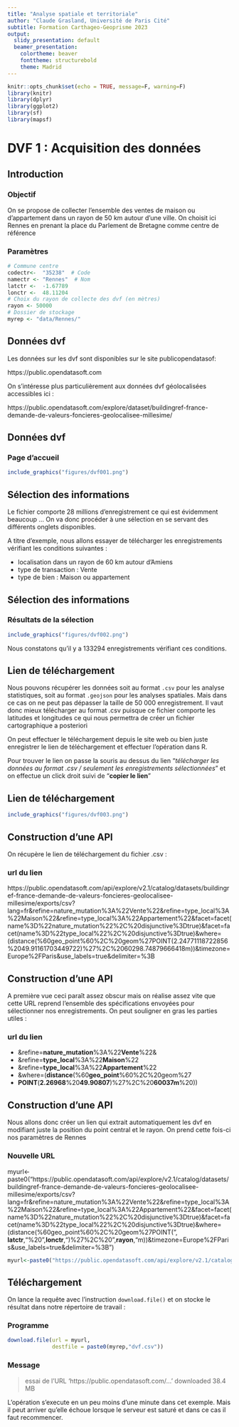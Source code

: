 ```yaml
---
title: "Analyse spatiale et territoriale"
author: "Claude Grasland, Université de Paris Cité"
subtitle: Formation Carthageo-Geoprisme 2023 
output:
  slidy_presentation: default
  beamer_presentation:
    colortheme: beaver
    fonttheme: structurebold
    theme: Madrid
---
```


```r
knitr::opts_chunk$set(echo = TRUE, message=F, warning=F)
library(knitr)
library(dplyr)
library(ggplot2)
library(sf)
library(mapsf)
```



# DVF 1 :  Acquisition des données

## Introduction

### Objectif
On se propose de collecter l'ensemble des ventes de maison ou d'appartement dans un rayon de 50 km autour d'une ville. On choisit ici Rennes en prenant la place du Parlement de Bretagne comme centre de référence 

### Paramètres
```r
# Commune centre 
codectr<-  "35238"  # Code
namectr <- "Rennes"  # Nom
latctr <-  -1.67789
lonctr <-  48.11204
# Choix du rayon de collecte des dvf (en mètres)
rayon <- 50000
# Dossier de stockage
myrep <- "data/Rennes/"
```

## Données dvf

Les données sur les dvf sont disponibles sur le site publicopendatasof:

https://public.opendatasoft.com

On s'intéresse plus particulièrement aux données dvf géolocalisées accessibles ici :

https://public.opendatasoft.com/explore/dataset/buildingref-france-demande-de-valeurs-foncieres-geolocalisee-millesime/



## Données dvf

### Page d'accueil
```r
include_graphics("figures/dvf001.png")
```

## Sélection des informations

Le fichier comporte 28 millions d'enregistrement ce qui est évidemment beaucoup ... On va donc procéder à une sélection en se servant des différents onglets disponibles.

A titre d'exemple, nous allons essayer de télécharger les enregistrements vérifiant les conditions suivantes :

- localisation dans un rayon de 60 km autour d'Amiens
- type de transaction : Vente
- type de bien : Maison ou appartement


## Sélection des informations

### Résultats de la sélection
```r
include_graphics("figures/dvf002.png")
```

Nous constatons qu'il y a 133294 enregistrements vérifiant ces conditions.


## Lien de téléchargement

Nous pouvons récupérer les données soit au format `.csv` pour les analyse statistiques, soit au format `.geojson` pour les analyses spatiales. Mais dans ce cas on ne peut pas dépasser la taille de 50 000 enregistrement. Il vaut donc mieux télécharger au format .csv puisque ce fichier comporte les latitudes et longitudes ce qui nous permettra de créer un fichier cartographique a posteriori

On peut effectuer le téléchargement depuis le site web ou bien juste enregistrer le lien de téléchargement et effectuer l'opération dans R.

Pour trouver le lien on passe la souris au dessus du lien "*télécharger les données au format .csv / seulement les enregistrements sélectionnées*" et on effectue un click droit suivi de "**copier le lien**" 

## Lien de téléchargement

```r
include_graphics("figures/dvf003.png")
```


## Construction d'une API

On récupère le lien de téléchargement du fichier .csv :

### url du lien
https://public.opendatasoft.com/api/explore/v2.1/catalog/datasets/buildingref-france-demande-de-valeurs-foncieres-geolocalisee-millesime/exports/csv?lang=fr&refine=nature_mutation%3A%22Vente%22&refine=type_local%3A%22Maison%22&refine=type_local%3A%22Appartement%22&facet=facet(name%3D%22nature_mutation%22%2C%20disjunctive%3Dtrue)&facet=facet(name%3D%22type_local%22%2C%20disjunctive%3Dtrue)&where=(distance(%60geo_point%60%2C%20geom%27POINT(2.24771118722856%2049.91161703449722)%27%2C%2060298.74879666418m))&timezone=Europe%2FParis&use_labels=true&delimiter=%3B

## Construction d'une API

A première vue ceci paraît assez obscur mais on réalise assez vite que cette URL reprend l'ensemble des spécifications envoyées pour sélectionner nos enregistrements. On peut souligner en gras les parties utiles :

### url du lien
- &refine=**nature_mutation**%3A%22**Vente**%22&
- &refine=**type_local**%3A%22**Maison**%22
- &refine=**type_local**%3A%22**Appartement**%22
- &where=(**distance**(%60**geo_point**%60%2C%20geom%27
- **POINT**(**2.26968**%20**49.90807**)%27%2C%20**60037m**%20))

## Construction d'une API

Nous allons donc créer un lien qui extrait automatiquement les dvf en modifiant juste la position du point central et le rayon. On prend cette fois-ci  nos paramètres de Rennes

### Nouvelle URL
myurl<-paste0("https://public.opendatasoft.com/api/explore/v2.1/catalog/datasets/buildingref-france-demande-de-valeurs-foncieres-geolocalisee-millesime/exports/csv?lang=fr&refine=nature_mutation%3A%22Vente%22&refine=type_local%3A%22Maison%22&refine=type_local%3A%22Appartement%22&facet=facet(name%3D%22nature_mutation%22%2C%20disjunctive%3Dtrue)&facet=facet(name%3D%22type_local%22%2C%20disjunctive%3Dtrue)&where=(distance(%60geo_point%60%2C%20geom%27POINT(", **latctr**,"%20",**lonctr**,")%27%2C%20",**rayon**,"m))&timezone=Europe%2FParis&use_labels=true&delimiter=%3B")


```r
myurl<-paste0("https://public.opendatasoft.com/api/explore/v2.1/catalog/datasets/buildingref-france-demande-de-valeurs-foncieres-geolocalisee-millesime/exports/csv?lang=fr&refine=nature_mutation%3A%22Vente%22&refine=type_local%3A%22Maison%22&refine=type_local%3A%22Appartement%22&facet=facet(name%3D%22nature_mutation%22%2C%20disjunctive%3Dtrue)&facet=facet(name%3D%22type_local%22%2C%20disjunctive%3Dtrue)&where=(distance(%60geo_point%60%2C%20geom%27POINT(", latctr,"%20",lonctr,")%27%2C%20",rayon,"m))&timezone=Europe%2FParis&use_labels=true&delimiter=%3B")
```

## Téléchargement

On lance la requête avec l'instruction `download.file()` et on stocke le résultat dans notre répertoire de travail :

### Programme
```r
download.file(url = myurl, 
              destfile = paste0(myrep,"dvf.csv"))
```

### Message
> essai de l'URL 'https://public.opendatasoft.com/...'
downloaded 38.4 MB


L'opération s'execute en un peu moins d'une minute dans cet exemple. Mais il peut arriver qu'elle échoue lorsque le serveur est saturé et dans ce cas il faut recommencer.